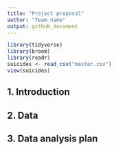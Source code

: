 ```yaml
---
title: "Project proposal"
author: "Team name"
output: github_document
---
```


```r
library(tidyverse)
library(broom)
library(readr)
suicides <- read_csv("master.csv")
view(suicides)
```

## 1. Introduction



## 2. Data



## 3. Data analysis plan



